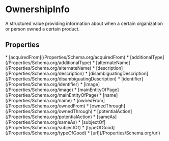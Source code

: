   
# OwnershipInfo

A structured value providing information about when a certain organization or person owned a certain product.

## Properties

<Grid>
* [acquiredFrom](/Properties/Schema.org/acquiredFrom)
* [additionalType](/Properties/Schema.org/additionalType)
* [alternateName](/Properties/Schema.org/alternateName)
* [description](/Properties/Schema.org/description)
* [disambiguatingDescription](/Properties/Schema.org/disambiguatingDescription)
* [identifier](/Properties/Schema.org/identifier)
* [image](/Properties/Schema.org/image)
* [mainEntityOfPage](/Properties/Schema.org/mainEntityOfPage)
* [name](/Properties/Schema.org/name)
* [ownedFrom](/Properties/Schema.org/ownedFrom)
* [ownedThrough](/Properties/Schema.org/ownedThrough)
* [potentialAction](/Properties/Schema.org/potentialAction)
* [sameAs](/Properties/Schema.org/sameAs)
* [subjectOf](/Properties/Schema.org/subjectOf)
* [typeOfGood](/Properties/Schema.org/typeOfGood)
* [url](/Properties/Schema.org/url)
</Grid>

